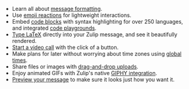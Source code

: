 * Learn all about [message formatting](/help/format-your-message-using-markdown).
* Use [emoji reactions](/help/emoji-reactions) for lightweight interactions.
* Embed [code blocks](/help/code-blocks) with syntax highlighting for over 250
  languages, and integrated [code playgrounds](/help/code-blocks#code-playgrounds).
* [Type LaTeX](/help/format-your-message-using-markdown#latex) directly into
  your Zulip message, and see it beautifully rendered.
* [Start a video call](/help/start-a-call) with the click of a button.
* Make plans for later without worrying about time zones using
  [global times](/help/format-your-message-using-markdown#global-times).
* Share files or images with [drag-and-drop uploads](/help/share-and-upload-files).
* Enjoy animated GIFs with Zulip's native
  [GIPHY integration](/help/animated-gifs-from-giphy).
* [Preview your message](/help/preview-your-message-before-sending) to make sure
  it looks just how you want it.

